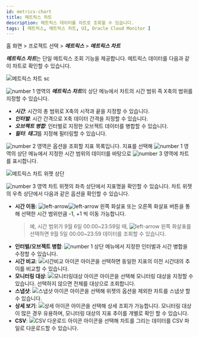 ```yaml
---
id: metrics-chart
title: 메트릭스 차트
description: 메트릭스 데이터를 차트로 조회할 수 있습니다. 
tags: [ 메트릭스, 메트릭스 차트, UI, Oracle Cloud Monitor ]
---
```

<!-- 
홈 화면 > 프로젝트 선택 > ***메트릭스*** > ***메트릭스 차트***

![메트릭스 차트](/img/integ-metrics-chart.png)

***메트릭스 차트***는 단일 메트릭스 조회 기능을 제공합니다. 주요 기능은 다음과 같습니다.

* 위젯 추가: 좌측 목록을 통해 필드를 선택하여 화면에 위젯을 추가할 수 있습니다.
* 개별 정보 조회: ***상세*** 보기를 클릭해 해당 위젯의 개별 시리즈 정보를 조회할 수 있습니다.

:::note
메트릭스에 관한 자세한 내용은 [다음 문서](../metrics/common-metrics-intro)를 참조하세요.
:::

-->

<!-- 

애플리케이션/서버/k8s
시간 병합
시간 병합: 인터벌로 지정한 시간 내의 데이터 병합 (ex. 평균: 1시간 안 데이터의 평균값)
예시:  > 예, ***평균***은 1시간 안 데이터의 평균값을 말합니다.

인티그레이션 아이템
오브젝트 병합

-->

홈 화면 > 프로젝트 선택 > ***메트릭스*** > ***메트릭스 차트***

***메트릭스 차트***는 단일 메트릭스 조회 기능을 제공합니다. 메트릭스 데이터를 다음과 같이 차트로 확인할 수 있습니다. 

![메트릭스 차트 sc](/img/metrics-chart-item.png)

![number 1](/img/number-01.png) 영역의 ***메트릭스 차트***의 상단 메뉴에서 차트의 시간 범위 즉 X축의 범위를 지정할 수 있습니다.

* ***시간***: 시간의 총 범위로 X축의 시작과 끝을 지정할 수 있습니다.
* ***인터벌***: 시간 간격으로 X축 데이터 간격을 지정할 수 있습니다.
* ***오브젝트 병합***: 인터벌로 지정한 오브젝트 데이터를 병합할 수 있습니다.
* ***필터***: ***태그***를 지정해 필터링할 수 있습니다. 

![number 2](/img/number-02.png) 영역은 옵션을 조회할 지표 목록입니다. 지표를 선택해 ![number 1](/img/number-01.png) 영역의 상단 메뉴에서 지정한 시간 범위의 데이터를 바탕으로 ![number 3](/img/number-03.png) 영역에 차트를 표시합니다.

![메트릭스 차트 위젯 상단](/img/metrics-chart-widget-upper.png)

![number 3](/img/number-03.png) 영역 차트 위젯의 좌측 상단에서 지표명을 확인할 수 있습니다. 차트 위젯의 우측 상단에서 다음과 같은 옵션을 확인할 수 있습니다.

* **시간 이동**: ![left-arrow](/img/ic-caret-left.svg)![left-arrow](/img/ic-caret-right.svg) 왼쪽 화살표 또는 오른쪽 화살표 버튼을 통해 선택한 시간 범위만큼 -1, +1 씩 이동 가능합니다. 
  >예, 시간 범위가 9월 6일 00:00~23:59일 때, ![left-arrow](/img/ic-caret-left.svg) 왼쪽 화살표를 선택하면 9월 5일 00:00~23:59 데이터를 조회할 수 있습니다.
* **인터벌/오브젝트 병합**: ![number 1](/img/number-01.png) 상단 메뉴에서 지정한 인터벌과 시간 병합을 수정할 수 있습니다.
* **시간 비교**: ![시간비교 아이콘](/img/ic-hourgalss.svg) 아이콘을 선택하면 동일한 지표의 이전 시간대의 추이를 비교할 수 있습니다.
* **모니터링 대상**: ![모니터링대상 아이콘](/img/ic-filter-bl.svg) 아이콘을 선택해 모니터링 대상을 지정할 수 있습니다. 선택하지 않으면 전체를 대상으로 조회합니다.
* **스냅샷**: ![스냅샷 아이콘](/img/ic-camera.svg) 아이콘을 선택해 위젯의 옵션을 제외한 차트를 스냅샷 할 수 있습니다.
* **상세 보기**: ![상세 아이콘](/img/ico-detail.svg) 아이콘을 선택해 상세 조회가 가능합니다. 모니터링 대상이 많은 경우 유용하며, 모니터링 대상의 지표 추이를 개별로 확인 할 수 있습니다.
* **CSV**: ![CSV 다운로드 아이콘](/img/ico-csv.svg) 아이콘을 선택해 차트를 그리는 데이터를 CSV 파일로 다운로드할 수 있습니다.

<!-- 
![데이터 병합 아이콘](/img/ico-data-merge.svg)
![개별 아이콘](/img/ico-each-data.svg)
![차트 설정 아이콘](/img/ico-setting.svg) 
![비교하기 아이콘](/img/ico-compare.svg) 
![CSV 다운로드 아이콘](/img/ico-csv.svg)

![아이콘](/img/ic-filter-bl.svg)

-->